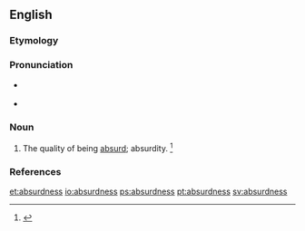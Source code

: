 ==English==

===Etymology===
{{suffix|absurd|ness}}

===Pronunciation===
* {{a|RP}} {{IPA|/əbˈsɜːd.nəs/}}
* {{a|US}} {{IPA|/æbˈsɝd.nəs/|/æbˈzɝd.nəs/|/əbˈsɝd.nəs/|/əbˈzɝd.nəs/}}

===Noun===
{{en-noun|es}}

# {{context|rare|lang=en}} The quality of being [[absurd]]; absurdity. {{defdate|First attested in the mid 16<sup>th</sup> century.}}<ref name=SOED>{{R:SOED5|page=10}}</ref>

===References===
<references/>

[[et:absurdness]]
[[io:absurdness]]
[[ps:absurdness]]
[[pt:absurdness]]
[[sv:absurdness]]